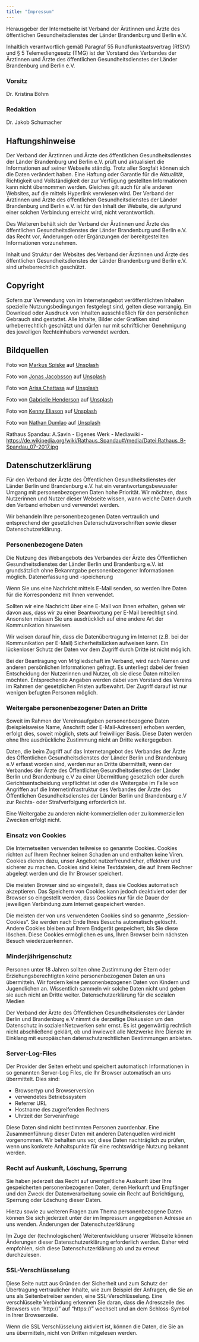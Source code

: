 ```yaml
---
title: "Impressum"
---
```


Herausgeber der Internetseite ist Verband der Ärztinnen und Ärzte des öffentlichen Gesundheitsdienstes der Länder Brandenburg und Berlin e.V.

Inhaltlich verantwortlich gemäß Paragraf 55 Rundfunkstaatsvertrag (RfStV) und § 5 Telemediengesetz (TMG) ist der Vorstand des Verbandes der Ärztinnen und Ärzte des öffentlichen Gesundheitsdienstes der Länder Brandenburg und Berlin e.V.

### Vorsitz
Dr. Kristina Böhm  

### Redaktion  
Dr. Jakob Schumacher

## Haftungshinweise
Der Verband der Ärztinnen und Ärzte des öffentlichen Gesundheitsdienstes der Länder Brandenburg und Berlin e.V. prüft und aktualisiert die Informationen auf seiner Webseite ständig. Trotz aller Sorgfalt können sich die Daten verändert haben. Eine Haftung oder Garantie für die Aktualität, Richtigkeit und Vollständigkeit der zur Verfügung gestellten Informationen kann nicht übernommen werden. Gleiches gilt auch für alle anderen Websites, auf die mittels Hyperlink verwiesen wird. Der Verband der Ärztinnen und Ärzte des öffentlichen Gesundheitsdienstes der Länder Brandenburg und Berlin e.V. ist für den Inhalt der Website, die aufgrund einer solchen Verbindung erreicht wird, nicht verantwortlich.

Des Weiteren behält sich der Verband der Ärztinnen und Ärzte des öffentlichen Gesundheitsdienstes der Länder Brandenburg und Berlin e.V. das Recht vor, Änderungen oder Ergänzungen der bereitgestellten Informationen vorzunehmen.

Inhalt und Struktur der Websites des Verband der Ärztinnen und Ärzte des öffentlichen Gesundheitsdienstes der Länder Brandenburg und Berlin e.V. sind urheberrechtlich geschützt.


## Copyright
Sofern zur Verwendung von im Internetangebot veröffentlichten Inhalten spezielle Nutzungsbedingungen festgelegt sind, gelten diese vorrangig. Ein Download oder Ausdruck von Inhalten ausschließlich für den persönlichen Gebrauch sind gestattet. Alle Inhalte, Bilder oder Grafiken sind urheberrechtlich geschützt und dürfen nur mit schriftlicher Genehmigung des jeweiligen Rechteinhabers verwendet werden.

## Bildquellen 
Foto von <a href="https://unsplash.com/de/@markusspiske?utm_source=unsplash&utm_medium=referral&utm_content=creditCopyText">Markus Spiske</a> auf <a href="https://unsplash.com/de/fotos/P0klwkGbH_M?utm_source=unsplash&utm_medium=referral&utm_content=creditCopyText">Unsplash</a>

Foto von <a href="https://unsplash.com/de/@jonasjacobsson?utm_source=unsplash&utm_medium=referral&utm_content=creditCopyText">Jonas Jacobsson</a> auf <a href="https://unsplash.com/de/fotos/2xaF4TbjXT0?utm_source=unsplash&utm_medium=referral&utm_content=creditCopyText">Unsplash</a>


Foto von <a href="https://unsplash.com/de/@golfarisa?utm_source=unsplash&utm_medium=referral&utm_content=creditCopyText">Arisa Chattasa</a> auf <a href="https://unsplash.com/de/fotos/0LaBRkmH4fM?utm_source=unsplash&utm_medium=referral&utm_content=creditCopyText">Unsplash</a>
  
Foto von <a href="https://unsplash.com/de/@gabriellefaithhenderson?utm_source=unsplash&utm_medium=referral&utm_content=creditCopyText">Gabrielle Henderson</a> auf <a href="https://unsplash.com/de/fotos/HJckKnwCXxQ?utm_source=unsplash&utm_medium=referral&utm_content=creditCopyText">Unsplash</a>

Foto von <a href="https://unsplash.com/de/@neonbrand?utm_source=unsplash&utm_medium=referral&utm_content=creditCopyText">Kenny Eliason</a> auf <a href="https://unsplash.com/de/fotos/1-aA2Fadydc?utm_source=unsplash&utm_medium=referral&utm_content=creditCopyText">Unsplash</a>

Foto von <a href="https://unsplash.com/de/@nate_dumlao?utm_source=unsplash&utm_medium=referral&utm_content=creditCopyText">Nathan Dumlao</a> auf <a href="https://unsplash.com/de/fotos/ewGMqs2tmJI?utm_source=unsplash&utm_medium=referral&utm_content=creditCopyText">Unsplash</a>

Rathaus Spandau: A.Savin - Eigenes Werk - Mediawiki - [https://de.wikipedia.org/wiki/Rathaus_Spandau#/media/Datei:Rathaus_B-Spandau_07-2017.jpg](https://de.wikipedia.org/wiki/Rathaus_Spandau#/media/Datei:Rathaus_B-Spandau_07-2017.jpg)   
  
## Datenschutzerklärung

Für den Verband der Ärzte des Öffentlichen Gesundheitsdienstes der Länder Berlin und Brandenburg e.V. hat ein verantwortungsbewusster Umgang mit personenbezogenen Daten hohe Priorität. Wir möchten, dass Nutzerinnen und Nutzer dieser Webseite wissen, wann welche Daten durch den Verband erhoben und verwendet werden.

Wir behandeln Ihre personenbezogenen Daten vertraulich und entsprechend der gesetzlichen Datenschutzvorschriften sowie dieser Datenschutzerklärung.


### Personenbezogene Daten

Die Nutzung des Webangebots des Verbandes der Ärzte des Öffentlichen Gesundheitsdienstes der Länder Berlin und Brandenburg e.V. ist grundsätzlich ohne Bekanntgabe personenbezogener Informationen möglich.
Datenerfassung und -speicherung

Wenn Sie uns eine Nachricht mittels E-Mail senden, so werden Ihre Daten für die Korrespondenz mit Ihnen verwendet.

Sollten wir eine Nachricht über eine E-Mail von Ihnen erhalten, gehen wir davon aus, dass wir zu einer Beantwortung per E-Mail berechtigt sind. Ansonsten müssen Sie uns ausdrücklich auf eine andere Art der Kommunikation hinweisen.

Wir weisen darauf hin, dass die Datenübertragung im Internet (z.B. bei der Kommunikation per E-Mail) Sicherheitslücken aufweisen kann. Ein lückenloser Schutz der Daten vor dem Zugriff durch Dritte ist nicht möglich.

Bei der Beantragung von Mitgliedschaft im Verband, wird nach Namen und anderen persönlichen Informationen gefragt. Es unterliegt dabei der freien Entscheidung der Nutzerinnen und Nutzer, ob sie diese Daten mitteilen möchten. Entsprechende Angaben werden dabei vom Vorstand des Vereins im Rahmen der gesetzlichen Fristen aufbewahrt. Der Zugriff darauf ist nur wenigen befugten Personen möglich.


### Weitergabe personenbezogener Daten an Dritte
Soweit im Rahmen der Vereinsaufgaben personenbezogene Daten (beispielsweise Name, Anschrift oder E-Mail-Adressen) erhoben werden, erfolgt dies, soweit möglich, stets auf freiwilliger Basis. Diese Daten werden ohne Ihre ausdrückliche Zustimmung nicht an Dritte weitergegeben.

Daten, die beim Zugriff auf das Internetangebot des Verbandes der Ärzte des Öffentlichen Gesundheitsdienstes der Länder Berlin und Brandenburg e.V erfasst worden sind, werden nur an Dritte übermittelt, wenn der Verbandes der Ärzte des Öffentlichen Gesundheitsdienstes der Länder Berlin und Brandenburg e.V zu einer Übermittlung gesetzlich oder durch Gerichtsentscheidung verpflichtet ist oder die Weitergabe im Falle von Angriffen auf die Internetinfrastruktur des Verbandes der Ärzte des Öffentlichen Gesundheitsdienstes der Länder Berlin und Brandenburg e.V zur Rechts- oder Strafverfolgung erforderlich ist.

Eine Weitergabe zu anderen nicht-kommerziellen oder zu kommerziellen Zwecken erfolgt nicht.


### Einsatz von Cookies
Die Internetseiten verwenden teilweise so genannte Cookies. Cookies richten auf Ihrem Rechner keinen Schaden an und enthalten keine Viren. Cookies dienen dazu, unser Angebot nutzerfreundlicher, effektiver und sicherer zu machen. Cookies sind kleine Textdateien, die auf Ihrem Rechner abgelegt werden und die Ihr Browser speichert.

Die meisten Browser sind so eingestellt, dass sie Cookies automatisch akzeptieren. Das Speichern von Cookies kann jedoch deaktiviert oder der Browser so eingestellt werden, dass Cookies nur für die Dauer der jeweiligen Verbindung zum Internet gespeichert werden.

Die meisten der von uns verwendeten Cookies sind so genannte „Session-Cookies“. Sie werden nach Ende Ihres Besuchs automatisch gelöscht. Andere Cookies bleiben auf Ihrem Endgerät gespeichert, bis Sie diese löschen. Diese Cookies ermöglichen es uns, Ihren Browser beim nächsten Besuch wiederzuerkennen.

### Minderjährigenschutz
Personen unter 18 Jahren sollten ohne Zustimmung der Eltern oder Erziehungsberechtigten keine personenbezogenen Daten an uns übermitteln. Wir fordern keine personenbezogenen Daten von Kindern und Jugendlichen an. Wissentlich sammeln wir solche Daten nicht und geben sie auch nicht an Dritte weiter.
Datenschutzerklärung für die sozialen Medien

Der Verband der Ärzte des Öffentlichen Gesundheitsdienstes der Länder Berlin und Brandenburg e.V nimmt die derzeitige Diskussion um den Datenschutz in sozialenNetzwerken sehr ernst. Es ist gegenwärtig rechtlich nicht abschließend geklärt, ob und inwieweit alle Netzwerke ihre Dienste im Einklang mit europäischen datenschutzrechtlichen Bestimmungen anbieten.

### Server-Log-Files
Der Provider der Seiten erhebt und speichert automatisch Informationen in so genannten Server-Log Files, die Ihr Browser automatisch an uns übermittelt. Dies sind:

* Browsertyp und Browserversion
* verwendetes Betriebssystem
* Referrer URL
* Hostname des zugreifenden Rechners
* Uhrzeit der Serveranfrage

Diese Daten sind nicht bestimmten Personen zuordenbar. Eine Zusammenführung dieser Daten mit anderen Datenquellen wird nicht vorgenommen. Wir behalten uns vor, diese Daten nachträglich zu prüfen, wenn uns konkrete Anhaltspunkte für eine rechtswidrige Nutzung bekannt werden.

### Recht auf Auskunft, Löschung, Sperrung
Sie haben jederzeit das Recht auf unentgeltliche Auskunft über Ihre gespeicherten personenbezogenen Daten, deren Herkunft und Empfänger und den Zweck der Datenverarbeitung sowie ein Recht auf Berichtigung, Sperrung oder Löschung dieser Daten.

Hierzu sowie zu weiteren Fragen zum Thema personenbezogene Daten können Sie sich jederzeit unter der im Impressum angegebenen Adresse an uns wenden.
Änderungen der Datenschutzerklärung

Im Zuge der (technologischen) Weiterentwicklung unserer Webseite können Änderungen dieser Datenschutzerklärung erforderlich werden. Daher wird empfohlen, sich diese Datenschutzerklärung ab und zu erneut durchzulesen.

### SSL-Verschlüsselung
Diese Seite nutzt aus Gründen der Sicherheit und zum Schutz der Übertragung vertraulicher Inhalte, wie zum Beispiel der Anfragen, die Sie an uns als Seitenbetreiber senden, eine SSL-Verschlüsselung. Eine verschlüsselte Verbindung erkennen Sie daran, dass die Adresszeile des Browsers von "http://" auf "https://" wechselt und an dem Schloss-Symbol in Ihrer Browserzeile.

Wenn die SSL Verschlüsselung aktiviert ist, können die Daten, die Sie an uns übermitteln, nicht von Dritten mitgelesen werden.

